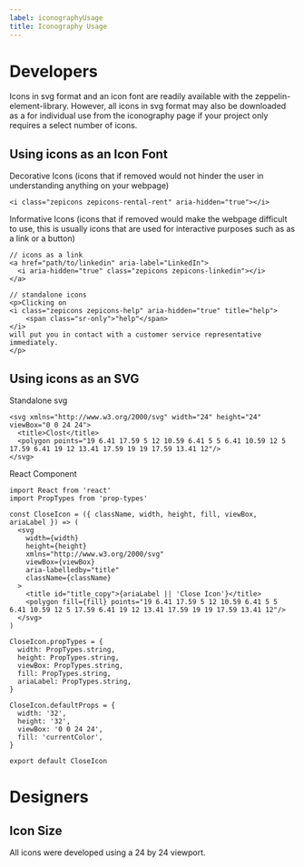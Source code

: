 ```yaml
---
label: iconographyUsage
title: Iconography Usage
---
```


# Developers

Icons in svg format and an icon font are readily available with the zeppelin-element-library. However, all icons in svg format may also be downloaded as a for individual use from the iconography page if your project only requires a select number of icons.

## Using icons as an Icon Font

Decorative Icons (icons that if removed would not hinder the user in understanding anything on your webpage)

```
<i class="zepicons zepicons-rental-rent" aria-hidden="true"></i>
```

Informative Icons (icons that if removed would make the webpage difficult to use, this is usually icons that are used for interactive purposes such as as a link or a button)

```
// icons as a link
<a href="path/to/linkedin" aria-label="LinkedIn">
  <i aria-hidden="true" class="zepicons zepicons-linkedin"></i>
</a>

// standalone icons
<p>Clicking on
<i class="zepicons zepicons-help" aria-hidden="true" title="help">
    <span class="sr-only">"help"</span>
</i>
will put you in contact with a customer service representative immediately.
</p>
```

## Using icons as an SVG

Standalone svg

```
<svg xmlns="http://www.w3.org/2000/svg" width="24" height="24" viewBox="0 0 24 24">
  <title>Clost</title>
  <polygon points="19 6.41 17.59 5 12 10.59 6.41 5 5 6.41 10.59 12 5 17.59 6.41 19 12 13.41 17.59 19 19 17.59 13.41 12"/>
</svg>
```

React Component

```
import React from 'react'
import PropTypes from 'prop-types'

const CloseIcon = ({ className, width, height, fill, viewBox, ariaLabel }) => (
  <svg
    width={width}
    height={height}
    xmlns="http://www.w3.org/2000/svg"
    viewBox={viewBox}
    aria-labelledby="title"
    className={className}
  >
    <title id="title_copy">{ariaLabel || 'Close Icon'}</title>
    <polygon fill={fill} points="19 6.41 17.59 5 12 10.59 6.41 5 5 6.41 10.59 12 5 17.59 6.41 19 12 13.41 17.59 19 19 17.59 13.41 12"/>
  </svg>
)

CloseIcon.propTypes = {
  width: PropTypes.string,
  height: PropTypes.string,
  viewBox: PropTypes.string,
  fill: PropTypes.string,
  ariaLabel: PropTypes.string,
}

CloseIcon.defaultProps = {
  width: '32',
  height: '32',
  viewBox: '0 0 24 24',
  fill: 'currentColor',
}

export default CloseIcon
```

# Designers

## Icon Size

All icons were developed using a 24 by 24 viewport.

